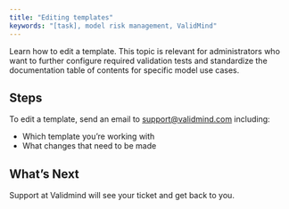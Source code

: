 ```yaml
---
title: "Editing templates"
keywords: "[task], model risk management, ValidMind"
---
```


Learn how to edit a template. This topic is relevant for administrators who want to further configure required validation tests and standardize the documentation table of contents for specific model use cases.

[comment]: <> (## Prerequisites)

[comment]: <> ([Include a list of any prerequisites the user needs to complete before starting the task, such as having certain software installed, access to certain resources, or completing previous tasks.])

## Steps

To edit a template, send an email to <support@validmind.com> including:

- Which template you're working with
- What changes that need to be made

[comment]: <> (## Troubleshooting)

[comment]: <> ([Include any common issues or errors that may arise during the task and how to resolve them.])

## What's Next

Support at Validmind will see your ticket and get back to you.
